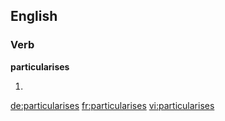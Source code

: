 ==English==

===Verb===
'''particularises'''

# {{third-person singular of|[[particularise]]}}

[[de:particularises]]
[[fr:particularises]]
[[vi:particularises]]